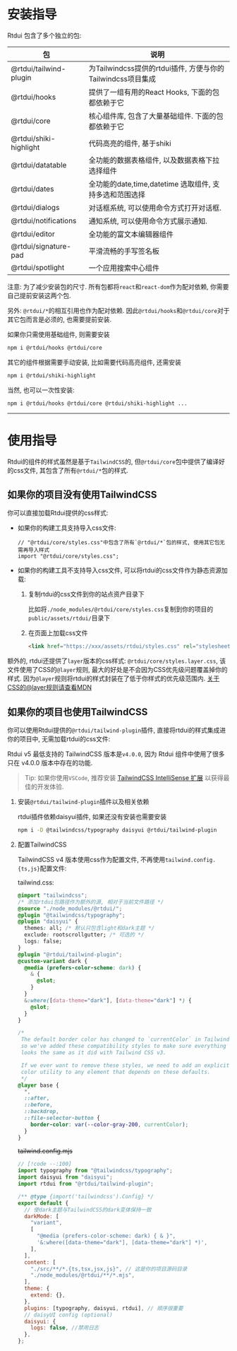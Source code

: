 # 安装指导

Rtdui 包含了多个独立的包:

| 包                     | 说明                                                        |
| ---------------------- | ----------------------------------------------------------- |
| @rtdui/tailwind-plugin | 为Tailwindcss提供的rtdui插件, 方便与你的Tailwindcss项目集成 |
| @rtdui/hooks           | 提供了一组有用的React Hooks, 下面的包都依赖于它             |
| @rtdui/core            | 核心组件库, 包含了大量基础组件. 下面的包都依赖于它          |
| @rtdui/shiki-highlight | 代码高亮的组件, 基于shiki                                   |
| @rtdui/datatable       | 全功能的数据表格组件, 以及数据表格下拉选择组件              |
| @rtdui/dates           | 全功能的date,time,datetime 选取组件, 支持多选和范围选择     |
| @rtdui/dialogs         | 对话框系统, 可以使用命令方式打开对话框.                     |
| @rtdui/notifications   | 通知系统, 可以使用命令方式展示通知.                         |
| @rtdui/editor          | 全功能的富文本编辑器组件                                    |
| @rtdui/signature-pad   | 平滑流畅的手写签名板                                        |
| @rtdui/spotlight       | 一个应用搜索中心组件                                        |

注意: 为了减少安装包的尺寸. 所有包都将`react`和`react-dom`作为配对依赖, 你需要自己提前安装这两个包.

另外: `@rtdui/*`的相互引用也作为配对依赖. 因此`@rtdui/hooks`和`@rtdui/core`对于其它包而言是必须的, 也需要提前安装.

如果你只需使用基础组件, 则需要安装

```sh
npm i @rtdui/hooks @rtdui/core
```

其它的组件根据需要手动安装, 比如需要代码高亮组件, 还需安装

```sh
npm i @rtdui/shiki-highlight
```

当然, 也可以一次性安装:

```sh
npm i @rtdui/hooks @rtdui/core @rtdui/shiki-highlight ...
```

---

# 使用指导

Rtdui的组件的样式虽然是基于`TailwindCSS`的, 但`@rtdui/core`包中提供了编译好的css文件, 其包含了所有`@rtdui/*`包的样式.

## 如果你的项目没有使用TailwindCSS

你可以直接加载Rtdui提供的css样式:

- 如果你的构建工具支持导入css文件:

  ```tsx
  // "@rtdui/core/styles.css"中包含了所有`@rtdui/*`包的样式, 使用其它包无需再导入样式
  import "@rtdui/core/styles.css";
  ```

- 如果你的构建工具不支持导入css文件, 可以将rtdui的css文件作为静态资源加载:

  1. 复制rtdui的css文件到你的站点资产目录下

     比如将`./node_modules/@rtdui/core/styles.css`复制到你的项目的`public/assets/rtdui/`目录下

  2. 在页面上加载css文件

     ```html
     <link href="https://xxx/assets/rtdui/styles.css" rel="stylesheet" />
     ```

额外的, rtdui还提供了`layer`版本的css样式: `@rtdui/core/styles.layer.css`, 该文件使用了CSS的`@layer`规则, 最大的好处是不会因为CSS优先级问题覆盖掉你的样式. 因为`@layer`规则将rtdui的样式封装在了低于你样式的优先级范围内. [关于CSS的@layer规则请查看MDN](https://developer.mozilla.org/en-US/docs/Web/CSS/@layer)

## 如果你的项目也使用TailwindCSS

你可以使用Rtdui提供的`@rtdui/tailwind-plugin`插件, 直接将rtdui的样式集成进你的项目中, 无需加载rtdui的css文件:

Rtdui v5 最低支持的 TailwindCSS 版本是`v4.0.0`, 因为 Rtdui 组件中使用了很多只在 v4.0.0 版本中存在的功能.

> Tip: 如果你使用`VSCode`, 推荐安装 [TailwindCSS IntelliSense 扩展](https://marketplace.visualstudio.com/items?itemName=bradlc.vscode-tailwindcss) 以获得最佳的开发体验.

1. 安装`@rtdui/tailwind-plugin`插件以及相关依赖

   rtdui插件依赖daisyui插件, 如果还没有安装也需要安装

   ```sh
   npm i -D @tailwindcss/typography daisyui @rtdui/tailwind-plugin
   ```

2. 配置TailwindCSS

   TailwindCSS v4 版本使用css作为配置文件, 不再使用`tailwind.config.{ts,js}`配置文件:

   tailwind.css:

   ```css
   @import "tailwindcss";
   /* 添加rtdui包路径作为额外的源, 相对于当前文件路径 */
   @source "./node_modules/@rtdui/";
   @plugin "@tailwindcss/typography";
   @plugin "daisyui" {
     themes: all; /* 默认只包含light和dark主题 */
     exclude: rootscrollgutter; /* 可选的 */
     logs: false;
   }
   @plugin "@rtdui/tailwind-plugin";
   @custom-variant dark {
     @media (prefers-color-scheme: dark) {
       & {
         @slot;
       }
     }
     &:where([data-theme="dark"], [data-theme="dark"] *) {
       @slot;
     }
   }

   /*
    The default border color has changed to `currentColor` in Tailwind CSS v4,
    so we've added these compatibility styles to make sure everything still
    looks the same as it did with Tailwind CSS v3.
   
    If we ever want to remove these styles, we need to add an explicit border
    color utility to any element that depends on these defaults.
    */
   @layer base {
     *,
     ::after,
     ::before,
     ::backdrop,
     ::file-selector-button {
       border-color: var(--color-gray-200, currentColor);
     }
   }
   ```

   ~~tailwind.config.mjs~~

   ```js
   // [!code --:100]
   import typography from "@tailwindcss/typography";
   import daisyui from "daisyui";
   import rtdui from "@rtdui/tailwind-plugin";

   /** @type {import('tailwindcss').Config} */
   export default {
     // 使dark主题与TailwindCSS的dark变体保持一致
     darkMode: [
       "variant",
       [
         "@media (prefers-color-scheme: dark) { & }",
         '&:where([data-theme="dark"], [data-theme="dark"] *)',
       ],
     ],
     content: [
       "./src/**/*.{ts,tsx,jsx,js}", // 这是你的项目源码目录
       "./node_modules/@rtdui/**/*.mjs",
     ],
     theme: {
       extend: {},
     },
     plugins: [typography, daisyui, rtdui], // 顺序很重要
     // daisyUI config (optional)
     daisyui: {
       logs: false, //禁用日志
     },
   };
   ```
